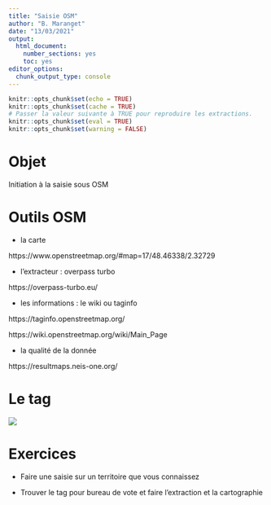 ```yaml
---
title: "Saisie OSM"
author: "B. Maranget"
date: "13/03/2021"
output: 
  html_document: 
    number_sections: yes
    toc: yes
editor_options: 
  chunk_output_type: console
---
```



```r
knitr::opts_chunk$set(echo = TRUE)
knitr::opts_chunk$set(cache = TRUE)
# Passer la valeur suivante à TRUE pour reproduire les extractions.
knitr::opts_chunk$set(eval = TRUE)
knitr::opts_chunk$set(warning = FALSE)
```

# Objet

Initiation à la saisie sous OSM

# Outils OSM

- la carte

https://www.openstreetmap.org/#map=17/48.46338/2.32729

- l'extracteur : overpass turbo

https://overpass-turbo.eu/

- les informations : le wiki ou taginfo

https://taginfo.openstreetmap.org/

https://wiki.openstreetmap.org/wiki/Main_Page


- la qualité de la donnée

https://resultmaps.neis-one.org/


# Le tag


![](img/tag.png)


# Exercices


- Faire une saisie sur un territoire que vous connaissez

- Trouver le tag pour bureau de vote et faire l'extraction et la cartographie





